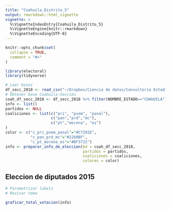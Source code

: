 ```yaml
---
title: "Coahuila_Distrito_5"
output: rmarkdown::html_vignette
vignette: >
  %\VignetteIndexEntry{Coahuila_Distrito_5}
  %\VignetteEngine{knitr::rmarkdown}
  %\VignetteEncoding{UTF-8}
---
```


```r
knitr::opts_chunk$set(
  collapse = TRUE,
  comment = "#>"
)
```

```r
library(electoral)
library(tidyverse)
```

```r
# Leer bases
df_secc_2018 <- read_csv("~/Dropbox/Ciencia de datos/Consultoría Estadística/Recursos/Externos/INE/Bases de datos/2018/Federal/Diputados Fed_2018_casilla.csv")
# Obtener base Coahuila-Sección
coah_df_secc_2018 <- df_secc_2018 %>% filter(NOMBRE_ESTADO=="COAHUILA")
info <- list()
partidos <- NULL
coaliciones <- list(c("pri", "pvem", "panal"),
                    c("pan","prd","mc"),
                    c("pt","morena", "es")
)
color <- c("c_pri_pvem_panal"="#C7292E",  
           "c_pan_prd_mc"="#2260BF",
           "c_pt_morena_es"="#BF3722")
info <- preparar_info_de_eleccion(bd = coah_df_secc_2018,
                                  partidos = partidos,
                                  coaliciones = coaliciones,
                                  colores = color)
```

## Eleccion de diputados 2015

```r
# Parametrizar labels
# Revisar tema

graficar_total_votacion(info)
```

